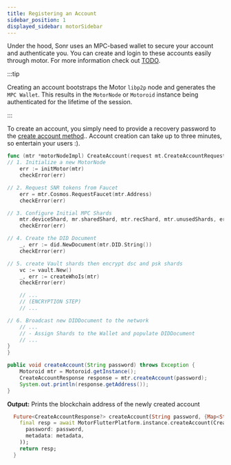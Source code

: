 ```yaml
---
title: Registering an Account
sidebar_position: 1
displayed_sidebar: motorSidebar
---
```



Under the hood, Sonr uses an MPC-based wallet to secure your account and authenticate you. You can create and login to these accounts easily through motor. For more information check out [TODO](#).

:::tip

Creating an account bootstraps the Motor `libp2p` node and generates the `MPC Wallet`. This results in the `MotorNode` or `Motoroid` instance being authenticated for the lifetime of the session.

:::

To create an account, you simply need to provide a recovery password to the [create account method](/docs/motor-sdk/intro.mdx#initialization).. Account creation can take up to three minutes, so entertain your users :).

<Tabs groupId="platform">
  <TabItem value="go" label="🐹 Go" default>

```go
func (mtr *motorNodeImpl) CreateAccount(request mt.CreateAccountRequest) (mt.CreateAccountResponse, error) {
// 1. Initialize a new MotorNode
	err := initMotor(mtr)
    checkError(err)

// 2. Request SNR tokens from Faucet
	err = mtr.Cosmos.RequestFaucet(mtr.Address)
    checkError(err)

// 3. Configure Initial MPC Shards
	mtr.deviceShard, mr.sharedShard, mtr.recShard, mtr.unusedShards, err = mtr.Wallet.CreateInitialShards()
    checkError(err)

// 4. Create the DID Document
	_, err := did.NewDocument(mtr.DID.String())
    checkError(err)

// 5. create Vault shards then encrypt dsc and psk shards
	vc := vault.New()
	_, err := createWhoIs(mtr)
    checkError(err)

    // ...
    // (ENCRYPTION STEP)
    // ...

// 6. Broadcast new DIDDocument to the network
    // ...
    // - Assign Shards to the Wallet and populate DIDDocument
    // ...
}
}
```

  </TabItem>
  <TabItem value="java" label="☕ Java">

```java
public void createAccount(String password) throws Exception {
    Motoroid mtr = Motoroid.getInstance();
    CreateAccountResponse response = mtr.createAccount(password);
    System.out.println(response.getAddress());
}
```

**Output:** Prints the blockchain address of the newly created account

  </TabItem>

  <TabItem value="flutter" label="🎯 Dart">

```dart
  Future<CreateAccountResponse?> createAccount(String password, {Map<String, String>? metadata}) async {
    final resp = await MotorFlutterPlatform.instance.createAccount(CreateAccountRequest(
      password: password,
      metadata: metadata,
    ));
    return resp;
  }
```

  </TabItem>
</Tabs>
